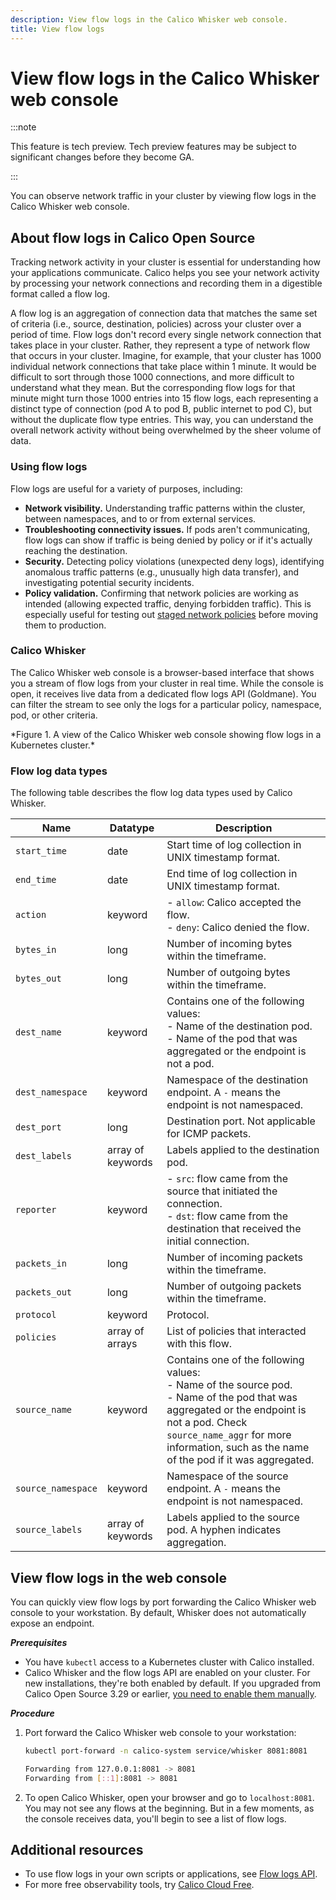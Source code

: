 ```yaml
---
description: View flow logs in the Calico Whisker web console.
title: View flow logs
---
```




# View flow logs in the Calico Whisker web console

:::note

This feature is tech preview. Tech preview features may be subject to significant changes before they become GA.

:::

You can observe network traffic in your cluster by viewing flow logs in the Calico Whisker web console.

## About flow logs in Calico Open Source

Tracking network activity in your cluster is essential for understanding how your applications communicate.
Calico helps you see your network activity by processing your network connections and recording them in a digestible format called a flow log.

A flow log is an aggregation of connection data that matches the same set of criteria (i.e., source, destination, policies) across your cluster over a period of time.
Flow logs don't record every single network connection that takes place in your cluster.
Rather, they represent a type of network flow that occurs in your cluster.
Imagine, for example, that your cluster has 1000 individual network connections that take place within 1 minute.
It would be difficult to sort through those 1000 connections, and more difficult to understand what they mean.
But the corresponding flow logs for that minute might turn those 1000 entries into 15 flow logs, each representing a distinct type of connection (pod A to pod B, public internet to pod C), but without the duplicate flow type entries.
This way, you can understand the overall network activity without being overwhelmed by the sheer volume of data.

### Using flow logs

Flow logs are useful for a variety of purposes, including:
* **Network visibility.**
  Understanding traffic patterns within the cluster, between namespaces, and to or from external services.
* **Troubleshooting connectivity issues.**
  If pods aren't communicating, flow logs can show if traffic is being denied by policy or if it's actually reaching the destination.
* **Security.**
  Detecting policy violations (unexpected deny logs), identifying anomalous traffic patterns (e.g., unusually high data transfer), and investigating potential security incidents.
* **Policy validation.**
  Confirming that network policies are working as intended (allowing expected traffic, denying forbidden traffic).
  This is especially useful for testing out [staged network policies](../network-policy/staged-network-policies.mdx) before moving them to production.

### Calico Whisker

The Calico Whisker web console is a browser-based interface that shows you a stream of flow logs from your cluster in real time.
While the console is open, it receives live data from a dedicated flow logs API (Goldmane).
You can filter the stream to see only the logs for a particular policy, namespace, pod, or other criteria.

<Screenshot src="/img/calico/whisker-flows.png" alt="A view of the Calico Whisker web console" />
*Figure 1. A view of the Calico Whisker web console showing flow logs in a Kubernetes cluster.*

### Flow log data types

The following table describes the flow log data types used by Calico Whisker.

| Name                              | Datatype          | Description                                                                                                                                                                                                                                                                                                                                          |
| --------------------------------- | ----------------- | ---------------------------------------------------------------------------------------------------------------------------------------------------------------------------------------------------------------------------------------------------------------------------------------------------------------------------------------------------- |
| `start_time`                      | date              | Start time of log collection in UNIX timestamp format.                                                                                                                                                                                                                                                                                               |
| `end_time`                        | date              | End time of log collection in UNIX timestamp format.                                                                                                                                                                                                                                                                                                 |
| `action`                          | keyword           | - `allow`: Calico accepted the flow.<br />- `deny`: Calico denied the flow.                                                                                                                                                                                                                                                              |
| `bytes_in`                        | long              | Number of incoming bytes within the timeframe.                                                                                                                                                                                                                                                                                                      |
| `bytes_out`                       | long              | Number of outgoing bytes within the timeframe.                                                                                                                                                                                                                                                                                                      |
| `dest_name`                       | keyword           | Contains one of the following values:<br />- Name of the destination pod.<br />- Name of the pod that was aggregated or the endpoint is not a pod.                                                                                        |
| `dest_namespace`                  | keyword           | Namespace of the destination endpoint. A `-` means the endpoint is not namespaced.                                                                                                                                                                                                                                                                   |
| `dest_port`                       | long              | Destination port. Not applicable for ICMP packets.                                                                                                                                                                                                                                                                                                   |
| `dest_labels`                     | array of keywords | Labels applied to the destination pod.                                                                                                                                                                                                                                                                        |
| `reporter`                        | keyword           | - `src`: flow came from the source that initiated the connection.<br />- `dst`: flow came from the destination that received the initial connection.                                                                                                                                                                                                            |
| `packets_in`                      | long              | Number of incoming packets within the timeframe.                                                                                                                                                                                                                                                                                                    |
| `packets_out`                     | long              | Number of outgoing packets within the timeframe.                                                                                                                                                                                                                                                                                                    |
| `protocol`                        | keyword           | Protocol.                                                                                                                                                                                                                                                                                                                                            |
| `policies`                        | array of arrays   | List of policies that interacted with this flow.                                                                                                                                                                                                                                              |
| `source_name`                     | keyword           | Contains one of the following values: <br />- Name of the source pod.<br />- Name of the pod that was aggregated or the endpoint is not a pod. Check <code>source_name_aggr</code> for more information, such as the name of the pod if it was aggregated.                                                                                           |
| `source_namespace`                | keyword           | Namespace of the source endpoint. A `-` means the endpoint is not namespaced.                                                                                                                                                                                                                                                                        |
| `source_labels`                   | array of keywords | Labels applied to the source pod. A hyphen indicates aggregation.                                                                                                                                                                                                                                                                                    |

## View flow logs in the web console

You can quickly view flow logs by port forwarding the Calico Whisker web console to your workstation.
By default, Whisker does not automatically expose an endpoint.

***Prerequisites***

* You have `kubectl` access to a Kubernetes cluster with Calico installed.
* Calico Whisker and the flow logs API are enabled on your cluster.
  For new installations, they're both enabled by default.
  If you upgraded from Calico Open Source 3.29 or earlier, [you need to enable them manually](enable-whisker.mdx).

***Procedure***

1. Port forward the Calico Whisker web console to your workstation:

   ```bash
   kubectl port-forward -n calico-system service/whisker 8081:8081
   ```

   ```bash title="Expected output"
   Forwarding from 127.0.0.1:8081 -> 8081
   Forwarding from [::1]:8081 -> 8081
   ```
1. To open Calico Whisker, open your browser and go to `localhost:8081`.
   You may not see any flows at the beginning.
   But in a few moments, as the console receives data, you'll begin to see a list of flow logs.

## Additional resources

* To use flow logs in your own scripts or applications, see [Flow logs API](../observability/flow-logs-api.mdx).
* For more free observability tools, try [Calico Cloud Free](#).